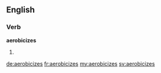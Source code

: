 ==English==

===Verb===
'''aerobicizes'''

# {{third-person singular of|aerobicize}}

[[de:aerobicizes]]
[[fr:aerobicizes]]
[[my:aerobicizes]]
[[sv:aerobicizes]]